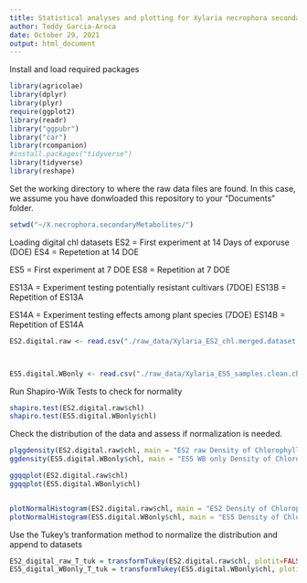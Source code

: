 ```yaml
---
title: Statistical analyses and plotting for Xylaria necrophora secondary metabolites experiments
author: Teddy Garcia-Aroca
date: October 29, 2021
output: html_document
---
```


Install and load required packages

```r
library(agricolae)
library(dplyr)
library(plyr)
require(ggplot2)
library(readr)
library("ggpubr")
library("car")
library(rcompanion)
#install.packages("tidyverse")
library(tidyverse)
library(reshape)
```


Set the working directory to where the raw data files are found. In this case, we assume you have donwloaded this repository to your "Documents" folder.

```r
setwd("~/X.necrophora.secondaryMetabolites/")
```

Loading digital chl datasets
ES2 = First experiment at 14 Days of exporuse (DOE)
ES4 = Repetetion at 14 DOE

ES5 = First experiment at 7 DOE
ES8 = Repetition at 7 DOE

ES13A = Experiment testing potentially resistant cultivars (7DOE)
ES13B = Repetition of ES13A

ES14A = Experiment testing effects among plant species (7DOE)
ES14B = Repetition of ES14A

```r
ES2.digital.raw <- read.csv("./raw_data/Xylaria_ES2_chl.merged.dataset.complete.V2.csv", header = T)



ES5.digital.WBonly <- read.csv("./raw_data/Xylaria_ES5_samples.clean.chl.content.rawdata.complete.V3.mod.csv", header = T)


```

Run Shapiro-Wilk Tests to check for normality

```r
shapiro.test(ES2.digital.raw$chl)
shapiro.test(ES5.digital.WBonly$chl)


```

Check the distribution of the data and assess if normalization is needed.

```r
plggdensity(ES2.digital.raw$chl, main = "ES2 raw Density of Chlorophyll Content (digital)", xlab = "Datapoints")
ggdensity(ES5.digital.WBonly$chl, main = "ES5 WB only Density of Chlorophyll Content (digital)", xlab = "Datapoints")

ggqqplot(ES2.digital.raw$chl)
ggqqplot(ES5.digital.WBonly$chl)


plotNormalHistogram(ES2.digital.raw$chl, main = "ES2 Density of Chlorophyll Content (Digital)", xlab = "Datapoints")
plotNormalHistogram(ES5.digital.WBonly$chl, main = "ES5 Density of Chlorophyll Content (Digital)", xlab = "Datapoints")


```

Use the Tukey's tranformation method to normalize the distribution and append to datasets

```r
ES2_digital_raw_T_tuk = transformTukey(ES2.digital.raw$chl, plotit=FALSE)
ES5_digital_WBonly_T_tuk = transformTukey(ES5.digital.WBonly$chl, plotit=FALSE)
```


